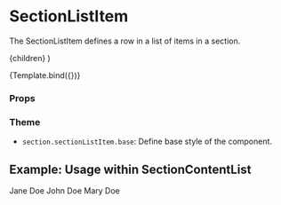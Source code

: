 
<Meta title="Components/Section/SectionListItem" component={SectionListItem} />

# SectionListItem

The SectionListItem defines a row in a list of items in a section.

  <SectionListItem>{children}</SectionListItem>
)

<Canvas>
  <Story name="Default" args={{ children: 'Jane Doe' }}>
    {Template.bind({})}
  </Story>
</Canvas>

### Props

<ArgsTable story="Default" />

### Theme

- `section.sectionListItem.base`: Define base style of the component.

## Example: Usage within SectionContentList

<Canvas>
  <Story name="Usage within Section">
    <SectionContentList>
      <SectionListItem>Jane Doe</SectionListItem>
      <SectionListItem>John Doe</SectionListItem>
      <SectionListItem>Mary Doe</SectionListItem>
    </SectionContentList>
  </Story>
</Canvas>
